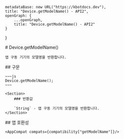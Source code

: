 
    metadataBase: new URL("https://kbotdocs.dev"),
    title: "Device.getModelName() - API2",
    openGraph: {
        ...openGraph,
        title: "Device.getModelName() - API2"
    }
}

<Section>
    # Device.getModelName()

    앱 구동 기기의 모델명을 반환합니다.
</Section>
<Section>
    ## 구문

    ~~~js
    Device.getModelName();
    ~~~

    <Section>
        ### 반환값

        `String` - 앱 구동 기기의 모델명을 반환합니다.
    </Section>
</Section>
<Section>
    ## 앱 호환성

    <AppCompat compats={compatibility["getModelName"]}/>
</Section>